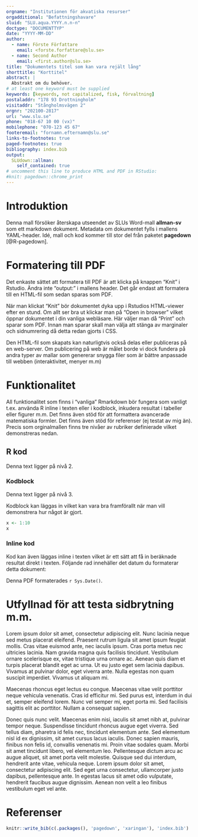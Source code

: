 ```yaml
---
orgname: "Institutionen för akvatiska resurser"
orgadditional: "Befattningshavare"
sluid: "SLU.aqua.YYYY.n.n-n"
doctype: "DOCUMENTTYP"
date: "YYYY-MM-DD"
author:
  - name: Förste Författare
    email: <forste.forfattare@slu.se>
  - name: Second Author
    email: <first.author@slu.se>
title: "Dokumentets titel som kan vara rejält lång"
shorttitle: "Korttitel"
abstract: |
  Abstrakt om du behöver.
# at least one keyword must be supplied
keywords: [keywords, not capitalized, fisk, förvaltning]
postaladdr: "178 93 Drottningholm"
visitaddr: "Stångholmsvägen 2"
orgnr: "202100-2817"
url: "www.slu.se"
phone: "018-67 10 00 (vx)"
mobilephone: "070-123 45 67"
footeremail: "fornamn.efternamn@slu.se"
links-to-footnotes: true
paged-footnotes: true
bibliography: index.bib
output: 
  SLUdown::allman:
    self_contained: true
# uncomment this line to produce HTML and PDF in RStudio:
#knit: pagedown::chrome_print
---
```


# Introduktion

Denna mall försöker återskapa utseendet av SLUs Word-mall **allman-sv** som ett
[markdown]{.proglang} dokument. Metadata om dokumentet fylls i mallens YAML-header. 
Idé, mall och kod kommer till stor del från paketet **pagedown** [@R-pagedown].

# Formatering till PDF

Det enkaste sättet att formatera till PDF är att klicka på knappen "Knit" i Rstudio.
Ändra inte "output:" i mallens header. Det går endast att formatera till en HTML-fil
som sedan sparas som PDF.

När man klickat "Knit" bör dokumentet dyka upp i Rstudios HTML-viewer efter en stund.
Om allt ser bra ut klickar man på "Open in browser" vilket öppnar dokumentet i din
vanliga webläsare. Här väljer man då "Print" och sparar som PDF. Innan man sparar skall
man välja att stänga av marginaler och sidnumrering då detta redan gjorts i CSS.

Den HTML-fil som skapats kan naturligtvis också delas eller publiceras på en web-server.
Om publicering på web är målet borde vi dock fundera på andra typer av mallar som 
genererar snygga filer som är bättre anpassade till webben (interaktivitet, menyer m.m)


# Funktionalitet

All funktionalitet som finns i "vanliga" [Rmarkdown]{.proglang} bör fungera som vanligt
t.ex. använda [R]{.proglang} inline i texten eller i kodblock, inkudera resultat i
tabeller eller figurer m.m. Det finns även stöd för att formattera avancerade matematiska
formler. Det finns även stöd för referenser (ej testat av mig än). Precis som
orginalmallen finns tre nivåer av rubriker definierade vilket demonstreras nedan.

## [R]{.proglang} kod

Denna text ligger på nivå 2.

### Kodblock
Denna text ligger på nivå 3.

Kodblock kan läggas in vilket kan vara bra framförallt när man vill demonstrera hur något
är gjort.

```r
x <- 1:10
x
```

### Inline kod

Kod kan även läggas inline i texten vilket är ett sätt att få in beräknade resultat
direkt i texten. Följande rad innehäller det datum du formaterar detta dokument:

Denna PDF formaterades `r Sys.Date()`.

# Utfyllnad för att testa sidbrytning m.m.

Lorem ipsum dolor sit amet, consectetur adipiscing elit. Nunc lacinia neque sed metus placerat eleifend. Praesent rutrum ligula sit amet ipsum feugiat mollis. Cras vitae euismod ante, nec iaculis ipsum. Cras porta metus nec ultricies lacinia. Nam gravida magna quis facilisis tincidunt. Vestibulum ornare scelerisque ex, vitae tristique urna ornare ac. Aenean quis diam et turpis placerat blandit eget ac urna. Ut eu justo eget sem lacinia dapibus. Vivamus at pulvinar dolor, eget viverra ante. Nulla egestas non quam suscipit imperdiet. Vivamus ut aliquam mi.

Maecenas rhoncus eget lectus eu congue. Maecenas vitae velit porttitor neque vehicula venenatis. Cras id efficitur mi. Sed purus est, interdum in dui et, semper eleifend lorem. Nunc vel semper mi, eget porta mi. Sed facilisis sagittis elit ac porttitor. Nullam a consequat sapien.

Donec quis nunc velit. Maecenas enim nisi, iaculis sit amet nibh at, pulvinar tempor neque. Suspendisse tincidunt rhoncus augue eget viverra. Sed tellus diam, pharetra id felis nec, tincidunt elementum ante. Sed elementum nisl id ex dignissim, sit amet cursus lacus iaculis. Donec sapien mauris, finibus non felis id, convallis venenatis mi. Proin vitae sodales quam. Morbi sit amet tincidunt libero, vel elementum leo. Pellentesque dictum arcu ac augue aliquet, sit amet porta velit molestie. Quisque sed dui interdum, hendrerit ante vitae, vehicula neque. Lorem ipsum dolor sit amet, consectetur adipiscing elit. Sed eget urna consectetur, ullamcorper justo dapibus, pellentesque ante. In egestas lacus sit amet odio vulputate, hendrerit faucibus augue dignissim. Aenean non velit a leo finibus vestibulum eget vel ante.

# Referenser {-}

```r
knitr::write_bib(c(.packages(), 'pagedown', 'xaringan'), 'index.bib')
```